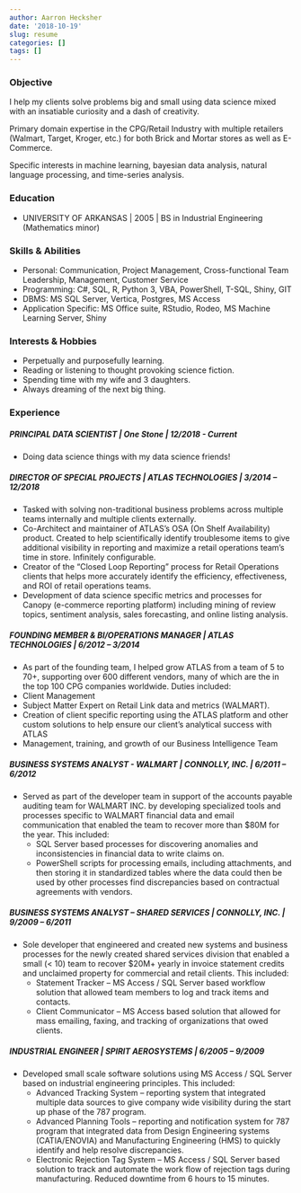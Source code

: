 ```yaml
---
author: Aarron Hecksher
date: '2018-10-19'
slug: resume
categories: []
tags: []
---
```


### Objective
I help my clients solve problems big and small using data science mixed with an insatiable curiosity and a dash of creativity.

Primary domain expertise in the CPG/Retail Industry with multiple retailers (Walmart, Target, Kroger, etc.) for both Brick and Mortar stores as well as E-Commerce. 

Specific interests in machine learning, bayesian data analysis, natural language processing, and time-series analysis.

### Education
* UNIVERSITY OF ARKANSAS | 2005 | BS in Industrial Engineering (Mathematics minor)

### Skills & Abilities
* Personal: Communication, Project Management, Cross-functional Team Leadership, Management, Customer Service
* Programming: C#, SQL, R, Python 3, VBA, PowerShell, T-SQL, Shiny, GIT
* DBMS: MS SQL Server, Vertica, Postgres, MS Access
* Application Specific: MS Office suite, RStudio, Rodeo, MS Machine Learning Server, Shiny

### Interests & Hobbies
* Perpetually and purposefully learning.
* Reading or listening to thought provoking science fiction.
* Spending time with my wife and 3 daughters.
* Always dreaming of the next big thing.

### Experience
##### PRINCIPAL DATA SCIENTIST | One Stone | 12/2018 - Current
* Doing data science things with my data science friends!

##### DIRECTOR OF SPECIAL PROJECTS | ATLAS TECHNOLOGIES | 3/2014 – 12/2018
* Tasked with solving non-traditional business problems across multiple teams internally and multiple clients externally.
* Co-Architect and maintainer of ATLAS’s OSA (On Shelf Availability) product. Created to help scientifically identify troublesome items to give additional visibility in reporting and maximize a retail operations team’s time in store. Infinitely configurable.
* Creator of the “Closed Loop Reporting” process for Retail Operations clients that helps more accurately identify the efficiency, effectiveness, and ROI of retail operations teams.
* Development of data science specific metrics and processes for Canopy (e-commerce reporting platform) including mining of review topics, sentiment analysis, sales forecasting, and online listing analysis. 

##### FOUNDING MEMBER & BI/OPERATIONS MANAGER | ATLAS TECHNOLOGIES | 6/2012 – 3/2014
* As part of the founding team, I helped grow ATLAS from a team of 5 to 70+, supporting over 600 different vendors, many of which are the in the top 100  CPG companies worldwide.
Duties included:
* Client Management
* Subject Matter Expert on Retail Link data and metrics (WALMART).
* Creation of client specific reporting using the ATLAS platform and other custom solutions to help ensure our client's analytical success with ATLAS
* Management, training, and growth of our Business Intelligence Team

##### BUSINESS SYSTEMS ANALYST - WALMART | CONNOLLY, INC. | 6/2011 – 6/2012
* Served as part of the developer team in support of the accounts payable auditing team for WALMART INC. by developing specialized tools and processes specific to WALMART financial data and email communication that enabled the team to recover more than $80M for the year.  This included: 
    + SQL Server based processes for discovering anomalies and inconsistencies in financial data to write claims on. 
    + PowerShell scripts for processing emails, including attachments, and then storing it in standardized tables where the data could then be used by other processes find discrepancies based on contractual agreements with vendors.
    
##### BUSINESS SYSTEMS ANALYST – SHARED SERVICES | CONNOLLY, INC. | 9/2009 – 6/2011
* Sole developer that engineered and created new systems and business processes for the newly created shared services division that enabled a small (< 10) team to recover $20M+ yearly in invoice statement credits and unclaimed property for commercial and retail clients.  This included:
    + Statement Tracker – MS Access / SQL Server based workflow solution that allowed team members to log and track items and contacts.
    + Client Communicator – MS Access based solution that allowed for mass emailing, faxing, and tracking of organizations that owed clients.

##### INDUSTRIAL ENGINEER | SPIRIT AEROSYSTEMS | 6/2005 – 9/2009
* Developed small scale software solutions using MS Access / SQL Server based on industrial engineering principles.  This included:
    + Advanced Tracking System – reporting system that integrated multiple data sources to give company wide visibility during the start up phase of the 787 program.
    + Advanced Planning Tools – reporting and notification system for 787 program that integrated data from Design Engineering systems (CATIA/ENOVIA) and Manufacturing Engineering (HMS) to quickly identify and help resolve discrepancies.
    + Electronic Rejection Tag System – MS Access / SQL Server based solution to track and automate the work flow of rejection tags during manufacturing.  Reduced downtime from 6 hours to 15 minutes.
